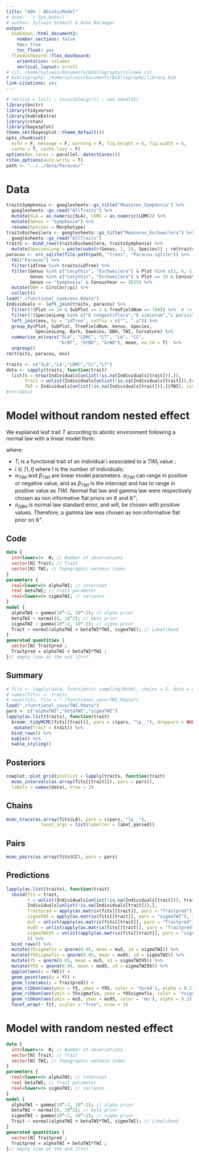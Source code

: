 ```yaml
---
title: "A04 : AbioticModel"
# date: '`r Sys.Date()`'
# author: Sylvain Schmitt & Anne Baranger
output: 
  bookdown::html_document2:
    number_sections: false
    toc: true
    toc_float: yes
  flexdashboard::flex_dashboard:
    orientation: columns
    vertical_layout: scroll
# csl: /home/sylvain/Documents/Bibliography/csl/mee.csl
# bibliography: /home/sylvain/Documents/Bibliography/library.bib
link-citations: yes
---
```


```r
# rm(list = ls()) ; invisible(gc()) ; set.seed(42)
library(knitr)
library(tidyverse)
library(kableExtra)
library(rstan)
library(bayesplot)
theme_set(bayesplot::theme_default())
opts_chunk$set(
  echo = F, message = F, warning = F, fig.height = 6, fig.width = 6,
  cache = T, cache.lazy = F)
options(mc.cores = parallel::detectCores())
rstan_options(auto_write = T)
path <- "../../data/Paracou/"
```

# Data
```r
traitsSymphonia <- googlesheets::gs_title("Measures_Symphonia") %>% 
  googlesheets::gs_read("AllTraits") %>% 
  mutate(SLA = as.numeric(SLA), LDMC = as.numeric(LDMC)) %>% 
  mutate(Genus = "Symphonia") %>% 
  rename(Species = Morphotype)
traitsEschweilera <- googlesheets::gs_title("Measures_Eschweilera") %>% 
  googlesheets::gs_read("AllTraits")
traits <- bind_rows(traitsEschweilera, traitsSymphonia) %>% 
  mutate(SpeciesLong = paste(substr(Genus, 1, 1), Species)) ; rm(traitsEschweilera, traitsSymphonia)
paracou <- src_sqlite(file.path(path, "trees", "Paracou.sqlite")) %>%
  tbl("Paracou") %>%
  filter(idTree %in% traits$idTree) %>%
  filter(Genus %in% c("Lecythis", "Eschweilera") & Plot %in% c(1, 6, 11, 13:15) & CensusYear == 2017 |
         Genus %in% c("Lecythis", "Eschweilera") & Plot == 16 & CensusYear == 2015 |
         Genus == "Symphonia" & CensusYear == 2015) %>%
  mutate(DBH = CircCorr/pi) %>% 
  collect()
load("./functional_save/env.Rdata")
Individuals <- left_join(traits, paracou) %>% 
  filter(!(Plot == 14 & SubPlot == 1 & TreeFieldNum == 760)) %>%  # rejection individual
  filter(!(SpeciesLong %in% c("E congestiflora","E simiorum","L persistens"))) %>% 
  left_join(env, by = "idTree", suffix = c("", ".y")) %>% 
  group_by(Plot, SubPlot, TreeFieldNum, Genus, Species,
           SpeciesLong, Bark, Dawkins, DBH, TWI, Curvature) %>%
  summarise_at(vars("SLA", "LDMC", "LT", "LA", "CC",
                    "brBT", "brBD", "brWD"), mean, na.rm = T)  %>%
  ungroup()
rm(traits, paracou, env)
```

```r
traits <- c("SLA","LA","LDMC","CC","LT")
data <- sapply(traits, function(trait)
  list(N = nrow(Individuals[unlist(!is.na(Individuals[trait])),]),
       Trait = unlist(Individuals[unlist(!is.na(Individuals[trait])),trait]),
       TWI = Individuals[unlist(!is.na(Individuals[trait])),]$TWI), simplify = F)
#str(data)
```

# Model without random nested effect

We explained leaf trait $T$ according to abiotic environment following a normal law with a linear model form:

\begin{equation} 
 T_i \sim \mathcal{N}(\alpha_{TWI} + \beta_{TWI}. TWI_i ,\sigma_{TWI})
\\(\alpha_{TWI}, \sigma_{comp}) \sim \Gamma^{2}(- \infty, + \infty)
\\(\beta_{TWI}) \sim \mathcal{N}(0, + \infty)
(\#eq:Competition)
\end{equation}

where:

* $T_i$ is a functional trait of an individual i associated to a $TWI_i$ value ;
* $i \in [1,I]$ where I is the number of individuals;
* $\alpha_{TWI}$ and $\beta_{TWI}$ are linear model parameters. $\alpha_{TWI}$ can range in positive or negative value, and as $\beta_{TWI}$ is the intercept and has to range in positive value as $TWI$. Normal flat law and gamma law were respectively chosen as non informative flat priors on $\mathbb{R}$ and $\mathbb{R}^+$;
* $\sigma_{DBH}$ is normal law standard error, and will, be chosen with positive values. Therefore, a gamma law was chosen as non informative flat prior on $\mathbb{R}^+$.


## Code
```stan
data {
  int<lower=1>  N; // Number of observations
  vector[N] Trait; // Trait
  vector[N] TWI; // Topographic wetness index
}
parameters {
  real<lower=0> alphaTWI; // intercept
  real betaTWI; // Trait parameter
  real<lower=0> sigmaTWI; // variance
}
model {
  alphaTWI ~ gamma(10^-2, 10^-2); // alpha prior
  betaTWI ~ normal(0, 10^2); // beta prior
  sigmaTWI ~ gamma(10^-2, 10^-2); // sigma prior
  Trait ~ normal(alphaTWI + betaTWI*TWI, sigmaTWI); // Likelihood
} 
generated quantities {
  vector[N] Traitpred ;
  Traitpred = alphaTWI + betaTWI*TWI ;
}// empty line at the end (C++)

```


## Summary

```r
# fits <- lapply(data, function(x) sampling(Model, chains = 2, data = x))
# names(fits) <- traits
# save(fits, file = "./functional_save/TWI.Rdata")
load("./functional_save/TWI.Rdata")
pars <- c("alphaTWI","betaTWI","sigmaTWI")
lapply(as.list(traits), function(trait)
  broom::tidyMCMC(fits[[trait]], pars = c(pars, "lp__"), droppars = NULL, rhat = T) %>%
   mutate(Trait = trait)) %>%
  bind_rows() %>%
  kable() %>%
  kable_styling()
```

## Posteriors

```r
cowplot::plot_grid(plotlist = lapply(traits, function(trait)
  mcmc_intervals(as.array(fits[[trait]]), pars = pars)),
  labels = names(data), nrow = 2)
```

## Chains

```r
mcmc_trace(as.array(fits$LA), pars = c(pars, "lp__"),
             facet_args = list(labeller = label_parsed))
```

## Pairs

```r
mcmc_pairs(as.array(fits$CC), pars = pars)
```

## Predictions

```r
lapply(as.list(traits), function(trait)
  cbind(fit = trait, 
        Y = unlist(Individuals[unlist(!is.na(Individuals[trait])), trait]),
        Individuals[unlist(!is.na(Individuals[trait])),],
        Traitpred = apply(as.matrix(fits[[trait]], pars = "Traitpred"), 2, mean),
        sigmaTWI = apply(as.matrix(fits[[trait]], pars = "sigmaTWI"), 2, mean),
        mu5 = unlist(apply(as.matrix(fits[[trait]], pars = "Traitpred"), 2, quantile, probs = 0.05)),
        mu95 = unlist(apply(as.matrix(fits[[trait]], pars = "Traitpred"), 2, quantile, probs = 0.95)),
        sigmaTWI95 = unlist(apply(as.matrix(fits[[trait]], pars = "sigmaTWI"), 2, quantile, probs = 0.95))
        )) %>% 
  bind_rows() %>% 
  mutate(Y5sigmafix = qnorm(0.05, mean = mu5, sd = sigmaTWI)) %>% 
  mutate(Y95sigmafix = qnorm(0.95, mean = mu95, sd = sigmaTWI)) %>% 
  mutate(Y5 = qnorm(0.05, mean = mu5, sd = sigmaTWI95)) %>% 
  mutate(Y95 = qnorm(0.95, mean = mu95, sd = sigmaTWI95)) %>% 
  ggplot(aes(x = TWI)) +
  geom_point(aes(y = Y)) +
  geom_line(aes(y = Traitpred)) +
  geom_ribbon(aes(ymin = Y5, ymax = Y95, color = 'Ypred'), alpha = 0.2) +
  geom_ribbon(aes(ymin = Y5sigmafix, ymax = Y95sigmafix, color = 'Ysigmafix'), alpha = 0.2) +
  geom_ribbon(aes(ymin = mu5, ymax = mu95, color = 'mu'), alpha = 0.2) +
  facet_wrap(~ fit, scales = "free", nrow = 3)
```

# Model with random nested effect

```stan
data {
  int<lower=1>  N; // Number of observations
  vector[N] Trait; // Trait
  vector[N] TWI; // Topographic wetness index
}
parameters {
  real<lower=0> alphaTWI; // intercept
  real betaTWI; // Trait parameter
  real<lower=0> sigmaTWI; // variance
}
model {
  alphaTWI ~ gamma(10^-2, 10^-2); // alpha prior
  betaTWI ~ normal(0, 10^2); // beta prior
  sigmaTWI ~ gamma(10^-2, 10^-2); // sigma prior
  Trait ~ normal(alphaTWI + betaTWI*TWI, sigmaTWI); // Likelihood
} 
generated quantities {
  vector[N] Traitpred ;
  Traitpred = alphaTWI + betaTWI*TWI ;
}// empty line at the end (C++)

```
